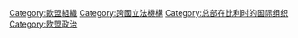 {{Commonscat|Council of the European Union}}

[[Category:歐盟組織|Category:歐盟組織]]
[[Category:跨國立法機構|Category:跨國立法機構]]
[[Category:总部在比利时的国际组织|Category:总部在比利时的国际组织]]
[[Category:欧盟政治|Category:欧盟政治]]